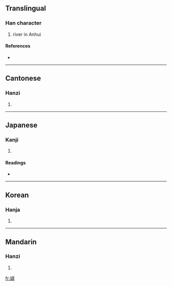 {{see|颍}}
==Translingual==

===Han character===
{{Han char|rn=85|rad=水|as=11|sn=15|four=2128<sub>6</sub>|canj=心水一月金 (PEMBC)}}

# river in Anhui

====References====
* {{Han ref|kx=0648.110|dkj=18188|dj=1058.040|hdz=74369.070|uh=6F41|ud=28481|bh=E5F9|bd=58873}}

----

==Cantonese==

===Hanzi===
{{yue-hanzi|jyut=|y=wing6}}

# {{defn|Cantonese}}

----

==Japanese==

===Kanji===
{{ja-kanji|grade=|rs=水11}}

# {{defn|Japanese}}

====Readings====
* {{ja-readings|on=[[えい]] (ei)|kun=}}

----

==Korean==

===Hanja===
{{ko-hanja|hangeul=영|eumhun=강이름 영|rv=yeong|mr=yŏng|y=yeng}}

# {{defn|Korean}}

----

==Mandarin==

===Hanzi===
{{cmn-hanzi|sim=颍|pin=[[yǐng]] ([[ying3]])|wg=ying<sup>3</sup>}}

# {{defn|Mandarin}}

[[fr:潁]]